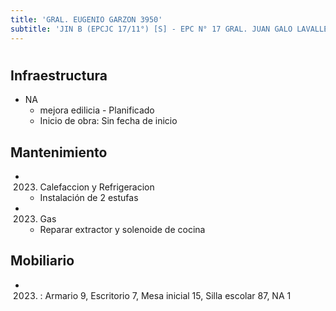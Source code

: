 ```yaml
---
title: 'GRAL. EUGENIO GARZON 3950'
subtitle: 'JIN B (EPCJC 17/11°) [S] - EPC N° 17 GRAL. JUAN GALO LAVALLE'
---
```


#
## Infraestructura

* NA 
    + mejora edilicia - Planificado 
    + Inicio de obra: Sin fecha de inicio 






## Mantenimiento

*  (2023) Calefaccion y Refrigeracion 
    + Instalación de 2 estufas

*  (2023) Gas 
    + Reparar extractor y solenoide de cocina





## Mobiliario

*  (2023) : Armario 9, Escritorio 7, Mesa inicial 15, Silla escolar 87, NA 1 



